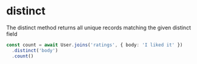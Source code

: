 # distinct

The distinct method returns all unique records matching the given distinct field

```ts
const count = await User.joins('ratings', { body: 'I liked it' })
  .distinct('body')
  .count()
```
